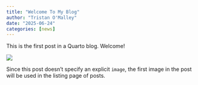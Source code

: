 ```yaml
---
title: "Welcome To My Blog"
author: "Tristan O'Malley"
date: "2025-06-24"
categories: [news]
---
```


This is the first post in a Quarto blog. Welcome!

![](thumbnail.jpg)

Since this post doesn't specify an explicit `image`, the first image in the post will be used in the listing page of posts.
